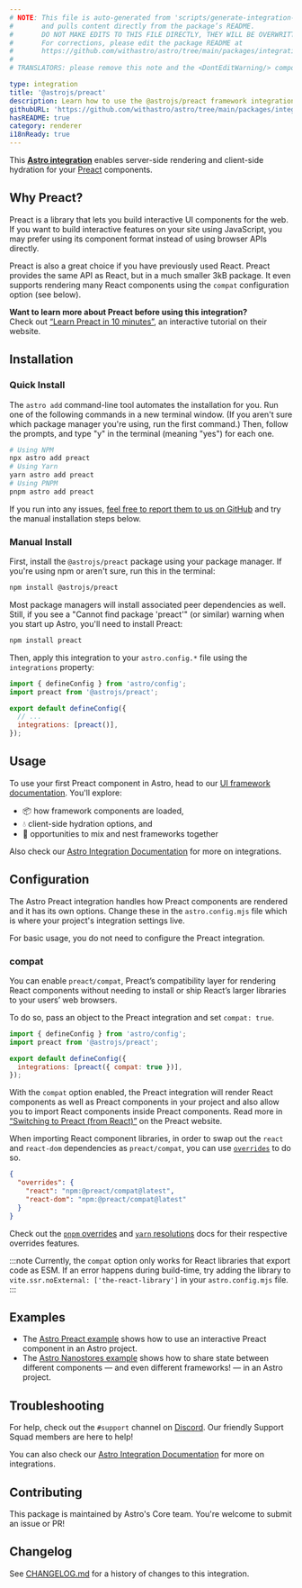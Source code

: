 ```yaml
---
# NOTE: This file is auto-generated from 'scripts/generate-integration-pages.ts'
#       and pulls content directly from the package’s README.
#       DO NOT MAKE EDITS TO THIS FILE DIRECTLY, THEY WILL BE OVERWRITTEN!
#       For corrections, please edit the package README at
#       https://github.com/withastro/astro/tree/main/packages/integrations/preact/
#
# TRANSLATORS: please remove this note and the <DontEditWarning/> component.

type: integration
title: '@astrojs/preact'
description: Learn how to use the @astrojs/preact framework integration to extend component support in your Astro project.
githubURL: 'https://github.com/withastro/astro/tree/main/packages/integrations/preact/'
hasREADME: true
category: renderer
i18nReady: true
---
```



<DontEditWarning/>

This **[Astro integration][astro-integration]** enables server-side rendering and client-side hydration for your [Preact](https://preactjs.com/) components.

## Why Preact?

Preact is a library that lets you build interactive UI components for the web. If you want to build interactive features on your site using JavaScript, you may prefer using its component format instead of using browser APIs directly.

Preact is also a great choice if you have previously used React. Preact provides the same API as React, but in a much smaller 3kB package. It even supports rendering many React components using the `compat` configuration option (see below).

**Want to learn more about Preact before using this integration?**\
Check out [“Learn Preact in 10 minutes”](https://preactjs.com/tutorial), an interactive tutorial on their website.

## Installation

### Quick Install

The `astro add` command-line tool automates the installation for you. Run one of the following commands in a new terminal window. (If you aren't sure which package manager you're using, run the first command.) Then, follow the prompts, and type "y" in the terminal (meaning "yes") for each one.

```sh
# Using NPM
npx astro add preact
# Using Yarn
yarn astro add preact
# Using PNPM
pnpm astro add preact
```

If you run into any issues, [feel free to report them to us on GitHub](https://github.com/withastro/astro/issues) and try the manual installation steps below.

### Manual Install

First, install the `@astrojs/preact` package using your package manager. If you're using npm or aren't sure, run this in the terminal:

```sh
npm install @astrojs/preact
```

Most package managers will install associated peer dependencies as well. Still, if you see a "Cannot find package 'preact'" (or similar) warning when you start up Astro, you'll need to install Preact:

```sh
npm install preact
```

Then, apply this integration to your `astro.config.*` file using the `integrations` property:

```js ins={3} "preact()" title="astro.config.mjs"
import { defineConfig } from 'astro/config';
import preact from '@astrojs/preact';

export default defineConfig({
  // ...
  integrations: [preact()],
});
```

## Usage

To use your first Preact component in Astro, head to our [UI framework documentation][astro-ui-frameworks]. You'll explore:

*   📦 how framework components are loaded,
*   💧 client-side hydration options, and
*   🤝 opportunities to mix and nest frameworks together

Also check our [Astro Integration Documentation][astro-integration] for more on integrations.

## Configuration

The Astro Preact integration handles how Preact components are rendered and it has its own options. Change these in the `astro.config.mjs` file which is where your project's integration settings live.

For basic usage, you do not need to configure the Preact integration.

### compat

You can enable `preact/compat`, Preact’s compatibility layer for rendering React components without needing to install or ship React’s larger libraries to your users’ web browsers.

To do so, pass an object to the Preact integration and set `compat: true`.

```js "compat: true" title="astro.config.mjs"
import { defineConfig } from 'astro/config';
import preact from '@astrojs/preact';

export default defineConfig({
  integrations: [preact({ compat: true })],
});
```

With the `compat` option enabled, the Preact integration will render React components as well as Preact components in your project and also allow you to import React components inside Preact components. Read more in [“Switching to Preact (from React)”](https://preactjs.com/guide/v10/switching-to-preact) on the Preact website.

When importing React component libraries, in order to swap out the `react` and `react-dom` dependencies as `preact/compat`, you can use [`overrides`](https://docs.npmjs.com/cli/v8/configuring-npm/package-json#overrides) to do so.

```json title="package.json"
{
  "overrides": {
    "react": "npm:@preact/compat@latest",
    "react-dom": "npm:@preact/compat@latest"
  }
}
```

Check out the [`pnpm` overrides](https://pnpm.io/package_json#pnpmoverrides) and [`yarn` resolutions](https://yarnpkg.com/configuration/manifest#resolutions) docs for their respective overrides features.

:::note
Currently, the `compat` option only works for React libraries that export code as ESM. If an error happens during build-time, try adding the library to `vite.ssr.noExternal: ['the-react-library']` in your `astro.config.mjs` file.
:::

## Examples

*   The [Astro Preact example](https://github.com/withastro/astro/tree/latest/examples/framework-preact) shows how to use an interactive Preact component in an Astro project.
*   The [Astro Nanostores example](https://github.com/withastro/astro/tree/latest/examples/with-nanostores) shows how to share state between different components — and even different frameworks! — in an Astro project.

## Troubleshooting

For help, check out the `#support` channel on [Discord](https://astro.build/chat). Our friendly Support Squad members are here to help!

You can also check our [Astro Integration Documentation][astro-integration] for more on integrations.

## Contributing

This package is maintained by Astro's Core team. You're welcome to submit an issue or PR!

## Changelog

See [CHANGELOG.md](https://github.com/withastro/astro/tree/main/packages/integrations/preact/CHANGELOG.md) for a history of changes to this integration.

[astro-integration]: /en/guides/integrations-guide/

[astro-ui-frameworks]: /en/core-concepts/framework-components/#using-framework-components
